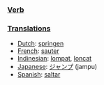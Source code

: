 ===[[Verb]]===

===[[Translations]]===

*[[Dutch]]: [[springen]]
*[[French]]: [[sauter]]
*[[Indinesian]]: [[lompat]], [[loncat]]
*[[Japanese]]: [[ジャンプ]] (jampu)
*[[Spanish]]: [[saltar]]